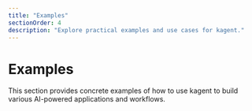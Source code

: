 ```yaml
---
title: "Examples"
sectionOrder: 4
description: "Explore practical examples and use cases for kagent."
---
```


# Examples

This section provides concrete examples of how to use kagent to build various AI-powered applications and workflows. 